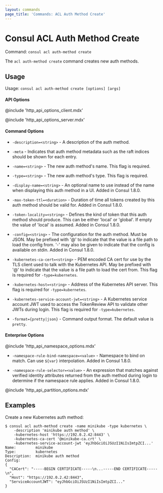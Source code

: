 ```yaml
---
layout: commands
page_title: 'Commands: ACL Auth Method Create'
---
```


# Consul ACL Auth Method Create

Command: `consul acl auth-method create`

The `acl auth-method create` command creates new auth methods.

## Usage

Usage: `consul acl auth-method create [options] [args]`

#### API Options

@include 'http_api_options_client.mdx'

@include 'http_api_options_server.mdx'

#### Command Options

- `-description=<string>` - A description of the auth method.

- `-meta` - Indicates that auth method metadata such as the raft indices should
  be shown for each entry.

- `-name=<string>` - The new auth method's name. This flag is required.

- `-type=<string>` - The new auth method's type. This flag is required.

- `-display-name=<string>` - An optional name to use instead of the name when
  displaying this auth method in a UI. Added in Consul 1.8.0.

- `-max-token-ttl=<duration>` - Duration of time all tokens created by this
  auth method should be valid for. Added in Consul 1.8.0.

- `-token-locality=<string>` - Defines the kind of token that this auth method
  should produce. This can be either 'local' or 'global'. If empty the value of
  'local' is assumed. Added in Consul 1.8.0.

- `-config=<string>` - The configuration for the auth method. Must be JSON. May
  be prefixed with '@' to indicate that the value is a file path to load the
  config from. '-' may also be given to indicate that the config is available on
  stdin. Added in Consul 1.8.0.

- `-kubernetes-ca-cert=<string>` - PEM encoded CA cert for use by the TLS
  client used to talk with the Kubernetes API. May be prefixed with '@' to
  indicate that the value is a file path to load the cert from. This flag is
  required for `-type=kubernetes`.

- `-kubernetes-host=<string>` - Address of the Kubernetes API server. This flag
  is required for `-type=kubernetes`.

- `-kubernetes-service-account-jwt=<string>` - A Kubernetes service account JWT
  used to access the TokenReview API to validate other JWTs during login. This
  flag is required for `-type=kubernetes`.

- `-format={pretty|json}` - Command output format. The default value is `pretty`.

#### Enterprise Options

@include 'http_api_namespace_options.mdx'

- `-namespace-rule-bind-namespace=<value>` - Namespace to bind on match. Can
  use `${var}` interpolation. Added in Consul 1.8.0.

- `-namespace-rule-selector=<value>` - An expression that matches against
  verified identity attributes returned from the auth method during login to
  determine if the namespace rule applies. Added in Consul 1.8.0.

@include 'http_api_partition_options.mdx'

## Examples

Create a new Kubernetes auth method:

```shell-session
$ consul acl auth-method create -name minikube -type kubernetes \
    -description 'minikube auth method' \
    -kubernetes-host 'https://192.0.2.42:8443' \
    -kubernetes-ca-cert '@minikube-ca.crt' \
    -kubernetes-service-account-jwt 'eyJhbGciOiJSUzI1NiIsImtpZCI...'
Name:         minikube
Type:         kubernetes
Description:  minikube auth method
Config:
{
  "CACert": "-----BEGIN CERTIFICATE-----\n...-----END CERTIFICATE-----\n",
  "Host": "https://192.0.2.42:8443",
  "ServiceAccountJWT": "eyJhbGciOiJSUzI1NiIsImtpZCI..."
}
```
